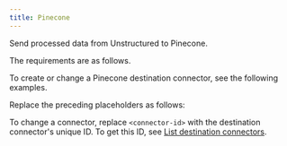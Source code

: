 ```yaml
---
title: Pinecone
---
```


Send processed data from Unstructured to Pinecone.

The requirements are as follows.


<PineconePrerequisites />

To create or change a Pinecone destination connector, see the following examples.


<CodeGroup>
    <PineconeSDK />
    <PineconeAPIRESTCreate />
    <PineconeAPIRESTChange />
</CodeGroup>

Replace the preceding placeholders as follows:


<PineconeAPIPlaceholders />

To change a connector, replace `<connector-id>` with the destination connector's unique ID. 
To get this ID, see [List destination connectors](/platform-api/api/overview#list-destination-connectors).
